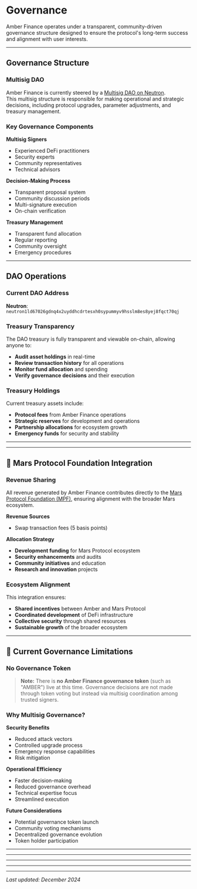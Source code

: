 # Governance

Amber Finance operates under a transparent, community-driven governance structure designed to ensure the protocol's long-term success and alignment with user interests.

---

## Governance Structure

### Multisig DAO

Amber Finance is currently steered by a [Multisig DAO on Neutron](https://daodao.zone/dao/neutron1ld67026gdnq4x2uyddhcdrtesxh0sypummyv9hsslm8es8yej8fqct70qj/home).  
This multisig structure is responsible for making operational and strategic decisions, including protocol upgrades, parameter adjustments, and treasury management.

### Key Governance Components

**Multisig Signers**
- Experienced DeFi practitioners
- Security experts
- Community representatives
- Technical advisors

**Decision-Making Process**
- Transparent proposal system
- Community discussion periods
- Multi-signature execution
- On-chain verification

**Treasury Management**
- Transparent fund allocation
- Regular reporting
- Community oversight
- Emergency procedures

---

## DAO Operations

### Current DAO Address

**Neutron**: `neutron1ld67026gdnq4x2uyddhcdrtesxh0sypummyv9hsslm8es8yej8fqct70qj`

### Treasury Transparency

The DAO treasury is fully transparent and viewable on-chain, allowing anyone to:

- **Audit asset holdings** in real-time
- **Review transaction history** for all operations
- **Monitor fund allocation** and spending
- **Verify governance decisions** and their execution

### Treasury Holdings

Current treasury assets include:
- **Protocol fees** from Amber Finance operations
- **Strategic reserves** for development and operations
- **Partnership allocations** for ecosystem growth
- **Emergency funds** for security and stability

---



---

## 🔗 Mars Protocol Foundation Integration

### Revenue Sharing

All revenue generated by Amber Finance contributes directly to the [Mars Protocol Foundation (MPF)](https://daodao.zone/dao/neutron1yv9veqnaxt3xwafnfdtr9r995m50ad6039lduux5huay6nhnef8sapq3zp), ensuring alignment with the broader Mars ecosystem.

**Revenue Sources**
- Swap transaction fees (5 basis points)

**Allocation Strategy**
- **Development funding** for Mars Protocol ecosystem
- **Security enhancements** and audits
- **Community initiatives** and education
- **Research and innovation** projects

### Ecosystem Alignment

This integration ensures:

- **Shared incentives** between Amber and Mars Protocol
- **Coordinated development** of DeFi infrastructure
- **Collective security** through shared resources
- **Sustainable growth** of the broader ecosystem

---

## 🚫 Current Governance Limitations

### No Governance Token

> **Note:** There is **no Amber Finance governance token** (such as "AMBER") live at this time. Governance decisions are not made through token voting but instead via multisig coordination among trusted signers.

### Why Multisig Governance?

**Security Benefits**
- Reduced attack vectors
- Controlled upgrade process
- Emergency response capabilities
- Risk mitigation

**Operational Efficiency**
- Faster decision-making
- Reduced governance overhead
- Technical expertise focus
- Streamlined execution

**Future Considerations**
- Potential governance token launch
- Community voting mechanisms
- Decentralized governance evolution
- Token holder participation

---



---



---



---



---

*Last updated: December 2024*
